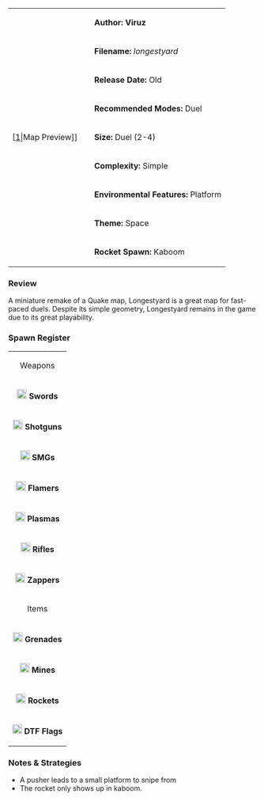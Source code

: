 {| border="1" cellpadding="2" width="800px"
|rowspan="9" width="150px"|[[File:Longestyard.png|thumb|center]|Map Preview]]
|'''Author: Viruz'''
|-
|'''Filename:''' ''longestyard''
|-
| '''Release Date:''' Old
|-
|'''Recommended Modes:''' Duel
|-
|'''Size:''' Duel (2-4)
|-
|'''Complexity:''' Simple
|-
|'''Environmental Features:''' Platform
|-
|'''Theme:''' Space
|-
|'''Rocket Spawn:''' Kaboom
|}

=== Review ===

A miniature remake of a Quake map, Longestyard is a great map for fast-paced duels. Despite its simple geometry, Longestyard remains in the game due to its great playability.

=== Spawn Register ===
{| border="1" cellpadding="2" width="150px"
|colspan="2" align="center"|Weapons
|-
|[[File:Sword.png|20px]] '''Swords''' || 2
|-
|[[File:Shotgun.png|20px]] '''Shotguns''' || 2
|-
|[[File:Smg.png|20px]] '''SMGs''' || 2
|-
|[[File:Flamer.png|20px]] '''Flamers''' || 1
|-
|[[File:Plasma.png|20px]] '''Plasmas''' || 2
|-
| [[File:Rifle.png|20px]] '''Rifles''' || 1
|-
| [[File:Zapper_grey.png|20px]] '''  Zappers''' || 1
|-
|colspan="2" align="center"|Items
|-
| [[File:Grenade.png|20px]] '''Grenades''' || 4
|-
| [[File:Mine.png|20px]] '''Mines''' || 4
|-
| [[File:Rocket.png|20px]] '''Rockets''' || 1
|-
| [[File:Flag.png|20px]] '''DTF Flags''' || 3
|}

=== Notes & Strategies ===

* A pusher leads to a small platform to snipe from
* The rocket only shows up in kaboom.
